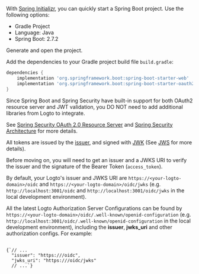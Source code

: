 
<Steps>

<Step title="Start a Spring Boot project">

With [Spring Initializr](https://start.spring.io/), you can quickly start a Spring Boot project.
Use the following options:

- Gradle Project
- Language: Java
- Spring Boot: 2.7.2

Generate and open the project.

</Step>

<Step title="Add dependencies">

Add the dependencies to your Gradle project build file `build.gradle`:

```groovy
dependencies {
    implementation 'org.springframework.boot:spring-boot-starter-web'
    implementation 'org.springframework.boot:spring-boot-starter-oauth2-resource-server'
}
```

<InlineNotification>
  Since Spring Boot and Spring Security have built-in support for both OAuth2 resource server and JWT validation,
  you DO NOT need to add additional libraries from Logto to integrate.

  See [Spring Security OAuth 2.0 Resource Server](https://docs.spring.io/spring-security/reference/servlet/oauth2/resource-server/index.html)
  and [Spring Security Architecture](https://spring.io/guides/topicals/spring-security-architecture)
  for more details.
</InlineNotification>

</Step>

<Step>

All tokens are issued by the [issuer](https://openid.net/specs/openid-connect-core-1_0.html#IssuerIdentifier),
and signed with [JWK](https://datatracker.ietf.org/doc/html/rfc7517)
(See [JWS](https://datatracker.ietf.org/doc/html/rfc7515) for more details).

Before moving on, you will need to get an issuer and a JWKS URI to verify the issuer and the signature of the Bearer Token (`access_token`).

By default, your Logto's issuer and JWKS URI are `https://<your-logto-domain>/oidc` and `https://<your-logto-domain>/oidc/jwks`
(e.g. `http://localhost:3001/oidc` and `http://localhost:3001/oidc/jwks` in the local development environment).

<InlineNotification>


All the latest Logto Authorization Server Configurations can be found by `https://<your-logto-domain>/oidc/.well-known/openid-configuration`
(e.g. `http://localhost:3001/oidc/.well-known/openid-configuration` in the local development environment),
including the **issuer**, **jwks_uri** and other authorization configs.
For example:

<pre>
  <code className="language-json">
{`// ...
  "issuer": "https://<your-logto-domain>/oidc",
  "jwks_uri": "https://<your-logto-domain>/oidc/jwks"
  // ...`}
  </code>
</pre>

</InlineNotification>

</Step>

</Steps>